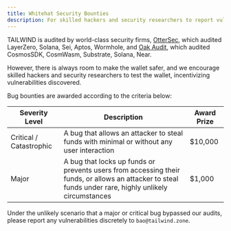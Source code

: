 ```yaml
---
title: Whitehat Security Bounties
description: For skilled hackers and security researchers to report vulnerabilities. 
---
```


TAILWIND is audited by world-class security firms, 
[OtterSec](https://osec.io/), which audited LayerZero, Solana, Sei, 
Aptos, Wormhole, and [Oak Audit](https://www.oaksecurity.io/), 
which audited 
CosmosSDK, CosmWasm, Substrate, Solana, Near. 

However, there is always room to make the wallet safer, and we encourage
skilled hackers and security researchers to test the wallet,
incentivizing vulnerabilities discovered. 

Bug bounties are awarded 
according to the criteria below:

| Severity Level               | Description                                                                   | Award Prize
| ---------------------------- | ----------------------------------------------------------------------------- | -------
| Critical / Catastrophic      | A bug that allows an attacker to steal funds with minimal or without any user interaction    | $10,000
| Major                        | A bug that locks up funds or prevents users from accessing their funds, or allows an attacker to steal funds under rare, highly unlikely circumstances       | $1,000

Under the unlikely scenario that a major or critical bug bypassed our audits, 
please report any vulnerabilities discretely to `bao@tailwind.zone`.
 
